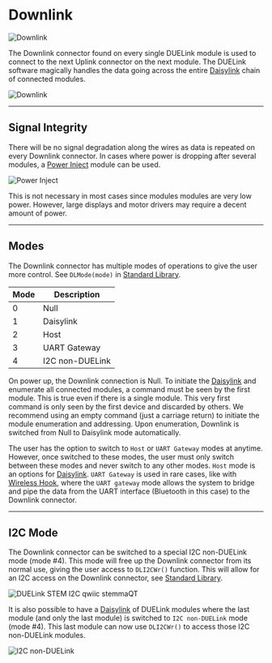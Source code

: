 # Downlink

![Downlink](pathname:///img/downlink.png)

The Downlink connector found on every single DUELink module is used to connect to the next Uplink connector on the next module. The DUELink software magically handles the data going across the entire [Daisylink](../engine/daisylink) chain of connected modules.

![Downlink](pathname:///img/daisylink.png)

---

## Signal Integrity

There will be no signal degradation along the wires as data is repeated on every Downlink connector. In cases where power is dropping after several modules, a [Power Inject](../catalog/adapter/power-inject) module can be used.

![Power Inject](pathname:///img/catalog/power-inject-front.png)

This is not necessary in most cases since modules modules are very low power. However, large displays and motor drivers may require a decent amount of power.

---

## Modes

The Downlink connector has multiple modes of operations to give the user more control. See `DLMode(mode)` in [Standard Library](../engine/stdlib).

Mode | Description
--- |  ---
0 | Null
1 | Daisylink
2 | Host
3 | UART Gateway
4 | I2C non-DUELink

On power up, the Downlink connection is Null. To initiate the [Daisylink](../engine/daisylink) and enumerate all connected modules, a command must be seen by the first module. This is true even if there is a single module. This very first command is only seen by the first device and discarded by others. We recommend using an empty command (just a carriage return) to initiate the module enumeration and addressing. Upon enumeration, Downlink is switched from Null to Daisylink mode automatically.

The user has the option to switch to `Host` or `UART Gateway` modes at anytime. However, once switched to these modes, the user must only switch between these modes and never switch to any other modes. `Host` mode is an options for [Daisylink](../engine/daisylink). `UART Gateway` is used in rare cases, like with [Wireless Hook](../catalog/adapter/wireless-hook), where the `UART gateway` mode allows the system to bridge and pipe the data from the UART interface (Bluetooth in this case) to the Downlink connector.

---

## I2C Mode

The Downlink connector can be switched to a special I2C non-DUELink mode (mode #4). This mode will free up the Downlink connector from its normal use, giving the user access to `DLI2CWr()` function. This will allow for an I2C access on the Downlink connector, see [Standard Library](../engine/stdlib).

![DUELink STEM I2C qwiic stemmaQT](pathname:///img/qwiic-stemma-i2c.png)

It is also possible to have a [Daisylink](../engine/daisylink) of DUELink modules where the last module (and only the last module) is switched to `I2C non-DUELink` mode (mode #4). This last module can now use `DLI2CWr()` to access those I2C non-DUELink modules.

![I2C non-DUELink](pathname:///img/i2c-nonduelink.png)
